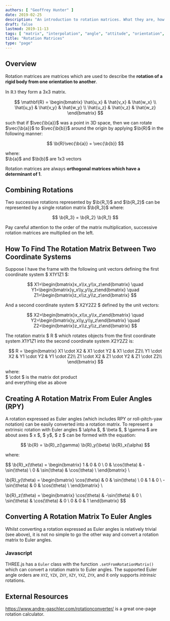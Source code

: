 ```yaml
---
authors: [ "Geoffrey Hunter" ]
date: 2019-02-25
description: "An introduction to rotation matrices. What they are, how to calculate them, and what they are useful for."
draft: false
lastmod: 2019-11-13
tags: [ "matrix", "interpolation", "angle", "attitude", "orientation", "vector", "rotation", "rotation matrix", "dot product", "reference frame", "coordinate system", "RPY", "Euler angles", "origin", "THREE.js", "determinant", "orthogonal" ]
title: "Rotation Matrices"
type: "page"
---
```


## Overview

Rotation matrices are matrices which are used to describe the **rotation of a rigid body from one orientation to another**.

In $\mathbb{R3}$ they form a 3x3 matrix.

$$
\mathbf{R} = \begin{bmatrix} \hat{u_x} & \hat{v_x} & \hat{w_x} \\ \hat{u_y} & \hat{v_y} & \hat{w_y} \\ \hat{u_z} & \hat{v_z} & \hat{w_z} \end{bmatrix}
$$

such that if $\vec{\b{a}}$ was a point in 3D space, then we can rotate $\vec{\b{a}}$ to $\vec{\b{b}}$ around the origin by applying $\b{R}$ in the following manner:

$$
\b{R}\vec{\b{a}} = \vec{\b{b}}
$$

<p class="centered">
where:<br/>
$\b{a}$ and $\b{b}$ are 1x3 vectors<br/>
</p>

Rotation matrices are always **orthogonal matrices which have a determinant of 1**.

## Combining Rotations

Two successive rotations represented by $\b{R_1}$ and $\b{R_2}$ can be represented by a single rotation matrix $\b{R_3}$ where:

$$ \b{R_3} = \b{R_2} \b{R_1} $$

Pay careful attention to the order of the matrix multiplication, successive rotation matrices are multiplied on the left.

## How To Find The Rotation Matrix Between Two Coordinate Systems

Suppose I have the frame with the following unit vectors defining the first coordinate system $ X1Y1Z1 $:

$$
X1=\begin{bmatrix}x_x\\x_y\\x_z\end{bmatrix} \quad Y1=\begin{bmatrix}y_x\\y_y\\y_z\end{bmatrix} \quad Z1=\begin{bmatrix}z_x\\z_y\\z_z\end{bmatrix}
$$

And a second coordinate system $ X2Y2Z2 $ defined by the unit vectors:

$$
X2=\begin{bmatrix}x_x\\x_y\\x_z\end{bmatrix} \quad Y2=\begin{bmatrix}y_x\\y_y\\y_z\end{bmatrix} \quad Z2=\begin{bmatrix}z_x\\z_y\\z_z\end{bmatrix}
$$

The rotation matrix $ R $ which rotates objects from the first coordinate system $X1Y1Z1$ into the second coordinate system $X2Y2Z2$ is:

$$
R = \begin{bmatrix}
  X1 \cdot X2 & X1 \cdot Y2 & X1 \cdot Z2\\
  Y1 \cdot X2 & Y1 \cdot Y2 & Y1 \cdot Z2\\
  Z1 \cdot X2 & Z1 \cdot Y2 & Z1 \cdot Z2\\
\end{bmatrix}
$$

<p class="centered">
  where:<br/>
  $ \cdot $ is the matrix dot product<br/>
  and everything else as above
</p>

## Creating A Rotation Matrix From Euler Angles (RPY)

A rotation expressed as Euler angles (which includes RPY or roll-pitch-yaw notation) can be easily converted into a rotation matrix. To represent a extrinsic rotation with Euler angles $ \alpha $, $ \beta $, $ \gamma $ are about axes $ x $, $ y$, $ z $ can be formed with the equation:

$$ \b{R} = \b{R}_z(\gamma) \b{R}_y(\beta) \b{R}_x(\alpha) $$

where:

$$
\b{R}_x(\theta) = \begin{bmatrix}
  1 & 0            & 0             \\
  0 & \cos(\theta) & -\sin(\theta) \\
  0 & \sin(\theta) & \cos(\theta)  \\
\end{bmatrix} \\

\b{R}_y(\theta) = \begin{bmatrix} 
  \cos(\theta)  & 0 & \sin(\theta) \\
  0             & 1 & 0            \\
  -\sin(\theta) & 0 & \cos(\theta) \\
\end{bmatrix} \\

\b{R}_z(\theta) = \begin{bmatrix}
  \cos(\theta) & -\sin(\theta) & 0 \\
  \sin(\theta) & \cos(\theta)  & 0 \\
  0            & 0             & 1
\end{bmatrix}
$$

## Converting A Rotation Matrix To Euler Angles

Whilst converting a rotation expressed as Euler angles is relatively trivial (see above), it is not no simple to go the other way and convert a rotation matrix to Euler angles. 

### Javascript

THREE.js has a `Euler` class with the function `.setFromRotationMatrix()` which can convert a rotation matrix to Euler angles. The supported Euler angle orders are `XYZ`, `YZX`, `ZXY`, `XZY`, `YXZ`, `ZYX`, and it only supports _intrinsic_ rotations.

## External Resources

https://www.andre-gaschler.com/rotationconverter/ is a great one-page rotation calculator.